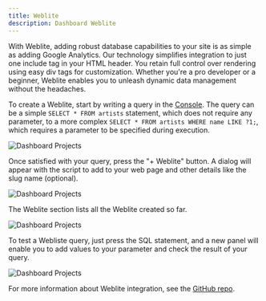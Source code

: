 ```yaml
---
title: Weblite
description: Dashboard Weblite
---
```


With Weblite, adding robust database capabilities to your site is as simple as adding Google Analytics.
Our technology simplifies integration to just one include tag in your HTML header.
You retain full control over rendering using easy div tags for customization.
Whether you're a pro developer or a beginner, Weblite enables you to unleash dynamic data management without the headaches.

To create a Weblite, start by writing a query in the [Console](/docs/introduction/console). The query can be a simple `SELECT * FROM artists` statement, which does not require any parameter, to a more complex `SELECT * FROM artists WHERE name LIKE ?1;`, which requires a parameter to be specified during execution.

![Dashboard Projects](@docs-website-assets/introduction/dashboard_weblite_console.png)

Once satisfied with your query, press the "+ Weblite" button.
A dialog will appear with the script to add to your web page and other details like the slug name (optional).

![Dashboard Projects](@docs-website-assets/introduction/dashboard_weblite_create.png)

The Weblite section lists all the Weblite created so far.

![Dashboard Projects](@docs-website-assets/introduction/dashboard_weblite_list.png)

To test a Webliste query, just press the SQL statement, and a new panel will enable you to add values to your parameter and check the result of your query.

![Dashboard Projects](@docs-website-assets/introduction/dashboard_weblite_check.png)

For more information about Weblite integration, see the [GitHub repo](https://github.com/sqlitecloud/weblite).